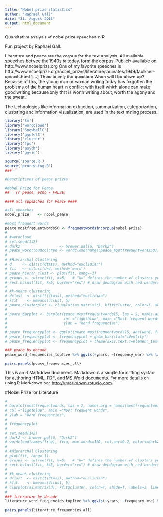 ```yaml
---
title: "Nobel prize statistics"
author: "Raphael Gall"
date: "31. August 2016"
output: html_document
---
```

Quantitative analysis of nobel prize speeches in R

Fun project by Raphael Gall. 

Literature and peace are the corpus for the text analysis. All available speeches betwee the 1940s to today. form the corpus. Publicly available on http://www.nobelprize.org One of my favorite speeches is http://www.nobelprize.org/nobel_prizes/literature/laureates/1949/faulkner-speech.html '[...] There is only the question: When will I be blown up? Because of this, the young man or woman writing today has forgotten the problems of the human heart in conflict with itself which alone can make good writing because only that is worth writing about, worth the agony and the sweat.'

The technologies like information extraction, summarization, categorization, clustering and information visualization, are used in the text mining process.

```r
library('tm')
library('wordcloud')
library('SnowballC')
library('ggplot2')
library('cluster')
library('fpc')
library('psych')
library('ggvis')

source('source.R')
source('processing.R')
###```

#Descriptives of peace prizes

#Nobel Prize for Peace
##```{r peace, echo = FALSE}

#### all sppeaches for Peace ####

#all speeches
nobel_prize    <- nobel_peace

#most frequent words
peace_mostfrequentwords50 <- frequentwordsincorpus(nobel_prize)
# 
# #wordcloud
# set.seed(142)
# dark2                  <- brewer.pal(6, "Dark2")
# peace_wordcloudcolored <- wordcloud(names(peace_mostfrequentwords50), freq, max.words=100, rot.per=0.2, colors=dark2)
# 
# #Hierarchal Clustering
# d     <- dist(t(dtmss), method="euclidian")
# fit   <- hclust(d=d, method="ward")
# peace_hierar_clust <- plot(fit, hang=-1)
# groups <- cutree(fit, k=5)   # "k=" defines the number of clusters you are using
# rect.hclust(fit, k=5, border="red") # draw dendogram with red borders around the 5 clusters
# 
# #k-means clustering
# dclust  <- dist(t(dtmss), method="euclidian")
# kfit    <- kmeans(dclust, 5)
# peace_clusterplot <- clusplot(as.matrix(d), kfit$cluster, color=T, shade=T, labels=2, lines=0)
# 
# peace_barplot <- barplot(peace_mostfrequentwords15, las = 2, names.arg = names(peace_mostfrequentwords15),
#                          col ="lightblue", main ="Most frequent words",
#                          ylab = "Word frequencies")
# 
# peace_frequencyplot <- ggplot(peace_mostfrequentwords15, aes(word, freq))
# peace_frequencyplot <- frequencyplot + geom_bar(stat="identity")
# peace_frequencyplot <- frequencyplot + theme(axis.text.x=element_text(angle=45, hjust=1))

### peace by decade
peace_word_frequencies_topfive %>% ggvis(~years, ~frequency_war) %>% layer_lines(stroke = 'war') %>% add_axis("x", title = "Importance of words in nobel prize for peace speeches(by decades)")    %>% add_axis("y", title = "Word frequency") %>% layer_paths(y = ~frequency_world, stroke = 'world') %>% layer_paths(y = ~frequency_peace, stroke = 'peace') %>% layer_paths(y = ~frequency_people, stroke = 'people') %>% layer_paths(y = ~frequency_one, stroke = 'one')

pairs.panels(peace_frequencies_all)
```

This is an R Markdown document. Markdown is a simple formatting syntax for authoring HTML, PDF, and MS Word documents. For more details on using R Markdown see <http://rmarkdown.rstudio.com>.


#Nobel Prize for Literature
```r
# 
# barplot(mostfrequentwords, las = 2, names.arg = names(mostfrequentwords),
# col ="lightblue", main ="Most frequent words",
# ylab = "Word frequencies")
# 
# frequencyplot
# 
# set.seed(142)   
# dark2 <- brewer.pal(6, "Dark2")   
# wordcloud(names(freq), freq, max.words=100, rot.per=0.2, colors=dark2) 
# 
# #Hierarchal Clustering
# plot(fit, hang=-1)
# groups <- cutree(fit, k=5)   # "k=" defines the number of clusters you are using   
# rect.hclust(fit, k=5, border="red") # draw dendogram with red borders around the 5 clusters   
# 
# #k-means clustering
# dclust  <- dist(t(dtmss), method="euclidian")   
# kfit    <- kmeans(dclust, 5)   
# clusplot(as.matrix(d), kfit$cluster, color=T, shade=T, labels=2, lines=0)   
# 
### literature by decade
literature_word_frequencies_topfive %>% ggvis(~years, ~frequency_one) %>% layer_lines(stroke = 'one') %>% add_axis("x", title = "Importance of words in nobel prize for peace speeches(by decades)")    %>% add_axis("y", title = "Word frequency") %>% layer_paths(y = ~frequency_world, stroke = 'world') %>% layer_paths(y = ~frequency_time, stroke = 'time') %>% layer_paths(y = ~frequency_life, stroke = 'life') %>% layer_paths(y = ~frequency_people, stroke = 'people')

pairs.panels(literature_frequencies_all)
```

